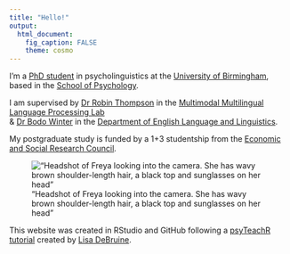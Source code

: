 ```yaml
---
title: "Hello!"
output:
  html_document:
    fig_caption: FALSE
    theme: cosmo
---
```


I'm a [PhD student](https://www.birmingham.ac.uk/schools/psychology/people/dr-students/watkins-freya.aspx) in psycholinguistics at the [University of Birmingham](http://www.birmingham.ac.uk/index.aspx), based in the [School of Psychology](https://www.birmingham.ac.uk/schools/psychology/index.aspx).

I am supervised by [Dr Robin Thompson](https://www.birmingham.ac.uk/schools/psychology/people/profile.aspx?ReferenceId=71086) in the [Multimodal Multilingual Language Processing Lab](https://m2l2lab.com)<br/>
& [Dr Bodo Winter](https://www.bodowinter.com) in the [Department of English Language and Linguistics](https://www.birmingham.ac.uk/schools/edacs/departments/englishlanguage/index.aspx).

My postgraduate study is funded by a 1+3 studentship from the [Economic and Social Research Council](https://esrc.ukri.org/).  

!["Headshot of Freya looking into the camera. She has wavy brown shoulder-length hair, a black top and sunglasses on her head"](images/fw.jpg)


This website was created in RStudio and GitHub following a [psyTeachR](https://psyteachr.github.io/index.html) [tutorial](https://debruine.github.io/tutorials/webpages.html) created by [Lisa DeBruine](https://debruine.github.io/).